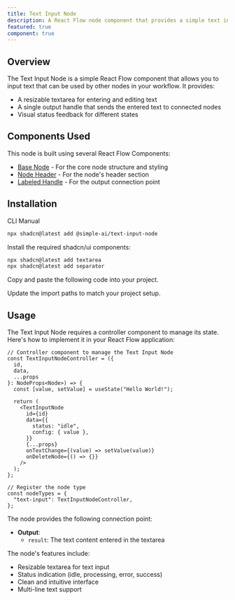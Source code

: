 ```yaml
---
title: Text Input Node
description: A React Flow node component that provides a simple text input interface with a resizable textarea and single output
featured: true
component: true
---
```


<ComponentPreview name="text-input-node-demo" description="An example of a Text Input node with a resizable textarea" componentContainerClassName="p-0" />

## Overview

The Text Input Node is a simple React Flow component that allows you to input text that can be used by other nodes in your workflow. It provides:

- A resizable textarea for entering and editing text
- A single output handle that sends the entered text to connected nodes
- Visual status feedback for different states

## Components Used

This node is built using several React Flow Components:
- [Base Node](https://reactflow.dev/components/nodes/base-node) - For the core node structure and styling
- [Node Header](https://reactflow.dev/components/nodes/node-header) - For the node's header section
- [Labeled Handle](https://reactflow.dev/components/handles/labeled-handle) - For the output connection point

## Installation

<Tabs defaultValue="cli">

<TabsList>
  <TabsTrigger value="cli">CLI</TabsTrigger>
  <TabsTrigger value="manual">Manual</TabsTrigger>
</TabsList>

<TabsContent value="cli">

```bash
npx shadcn@latest add @simple-ai/text-input-node
```

</TabsContent>

<TabsContent value="manual">

<Steps>

<Step>Install the required shadcn/ui components:</Step>

```bash
npx shadcn@latest add textarea
npx shadcn@latest add separator
```

<Step>Copy and paste the following code into your project.</Step>

<ComponentSource name="text-input-node" />

<Step>Update the import paths to match your project setup.</Step>

</Steps>

</TabsContent>

</Tabs>

## Usage

The Text Input Node requires a controller component to manage its state. Here's how to implement it in your React Flow application:

```tsx
// Controller component to manage the Text Input Node
const TextInputNodeController = ({
  id,
  data,
  ...props
}: NodeProps<Node>) => {
  const [value, setValue] = useState("Hello World!");

  return (
    <TextInputNode
      id={id}
      data={{
        status: "idle",
        config: { value },
      }}
      {...props}
      onTextChange={(value) => setValue(value)}
      onDeleteNode={() => {}}
    />
  );
};

// Register the node type
const nodeTypes = {
  "text-input": TextInputNodeController,
};
```

The node provides the following connection point:

- **Output**:
  - `result`: The text content entered in the textarea

The node's features include:
- Resizable textarea for text input
- Status indication (idle, processing, error, success)
- Clean and intuitive interface
- Multi-line text support
